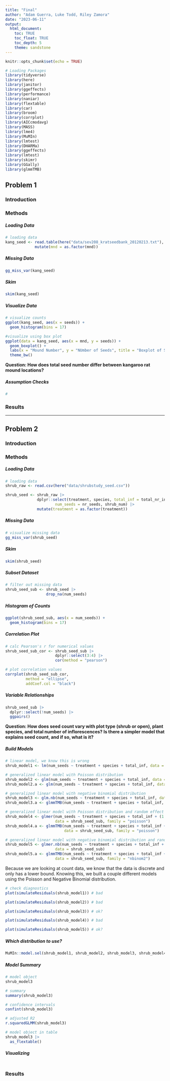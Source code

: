 ```yaml
---
title: "Final"
author: "Adam Guerra, Luke Todd, Riley Zamora"
date: "2023-06-11"
output: 
  html_document:
    toc: TRUE
    toc_float: TRUE
    toc_depth: 5
    theme: sandstone
---
```


```r
knitr::opts_chunk$set(echo = TRUE)

# Loading Packages
library(tidyverse)
library(here)
library(janitor)
library(ggeffects)
library(performance)
library(naniar) 
library(flextable) 
library(car)
library(broom)
library(corrplot)
library(AICcmodavg)
library(MASS)
library(lme4)
library(MuMIn)
library(lmtest)
library(DHARMa)
library(ggeffects)
library(lmtest)
library(skimr)
library(GGally)
library(glmmTMB)
```


## Problem 1


### Introduction


### Methods

##### Loading Data
```r
# loading data
kang_seed <- read.table(here("data/sev208_kratseedbank_20120213.txt"), sep=',', header = TRUE) |> 
             mutate(mnd = as.factor(mnd))
```

##### Missing Data
```r
gg_miss_var(kang_seed)
```

##### Skim
```r
skim(kang_seed)
```

##### Visualize Data
```r
# visualize counts
ggplot(kang_seed, aes(x = seeds)) +
  geom_histogram(bins = 17)

```

```r
#visualize using box plot
ggplot(data = kang_seed, aes(x = mnd, y = seeds)) +
  geom_boxplot() +
  labs(x = "Mound Number", y = "NUmber of Seeds", title = "Boxplot of Seeds Found at Different Mounds") +
  theme_bw()
```

**Question: How does total seed number differ between kangaroo rat mound locations?**

##### Assumption Checks
```r
#
```


### Results



---

## Problem 2


### Introduction



### Methods


##### Loading Data
```r
# loading data
shrub_raw <- read.csv(here("data/shrubstudy_seed.csv"))

shrub_seed <- shrub_raw |>
              dplyr::select(treatment, species, total_inf = total_nr_infl, 
                      num_seeds = nr_seeds, shrub_num) |>
              mutate(treatment = as.factor(treatment))
```

##### Missing Data
```r
# visualize missing data
gg_miss_var(shrub_seed)
```

##### Skim
```r
skim(shrub_seed)
```

##### Subset Dataset
```r
# filter out missing data
shrub_seed_sub <- shrub_seed |> 
                  drop_na(num_seeds) 
```

##### Histogram of Counts
```r
ggplot(shrub_seed_sub, aes(x = num_seeds)) +
  geom_histogram(bins = 17)
```

##### Correlation Plot
```r
# calc Pearson's r for numerical values
shrub_seed_sub_cor <- shrub_seed_sub |> 
                      dplyr::select(3:4) |> 
                      cor(method = "pearson")

# plot correlation values
corrplot(shrub_seed_sub_cor,
         method = "ellipse",
         addCoef.col = "black")
```

##### Variable Relationships
```r
shrub_seed_sub |> 
  dplyr::select(!num_seeds) |> 
  ggpairs()
```

**Question: How does seed count vary with plot type (shrub or open), plant species, and total number of inflorescences? Is there a simpler model that explains seed count, and if so, what is it?**

##### Build Models
```r
# linear model, we know this is wrong
shrub_model1 <- lm(num_seeds ~ treatment + species + total_inf, data = shrub_seed_sub)

# generalized linear model with Poisson distribution
shrub_model2 <- glm(num_seeds ~ treatment + species + total_inf, data = shrub_seed_sub, family = "poisson")
shrub_model2.a <- glm(num_seeds ~ treatment + species + total_inf, data = shrub_seed_sub, family = "poisson")

# generalized linear model with negative binomial distribution
shrub_model3 <- glm.nb(num_seeds ~ treatment + species + total_inf, data = shrub_seed_sub)
shrub_model3.a <- glmmTMB(num_seeds ~ treatment + species + total_inf, data = shrub_seed_sub, family = "nbinom2")

# generalized linear model with Poisson distribution and random effect of treatment
shrub_model4 <- glmer(num_seeds ~ treatment + species + total_inf + (1|shrub_num), 
                      data = shrub_seed_sub, family = "poisson")
shrub_model4.a <- glmmTMB(num_seeds ~ treatment + species + total_inf + (1|shrub_num), 
                          data = shrub_seed_sub, family = "poisson")

# generalized linear model with negative binomial distribution and random effect of treatment
shrub_model5 <- glmer.nb(num_seeds ~ treatment + species + total_inf + (1|shrub_num), 
                      data = shrub_seed_sub)
shrub_model5.a <- glmmTMB(num_seeds ~ treatment + species + total_inf + (1|shrub_num), 
                      data = shrub_seed_sub, family = "nbinom2")
```

Because we are looking at count data, we know that the data is discrete and only has a lower bound. Knowing this, we built a couple different models using the Poisson and Negative Binomial distribution.


```r
# check diagnostics
plot(simulateResiduals(shrub_model1)) # bad
```
```r
plot(simulateResiduals(shrub_model2)) # bad
```
```r
plot(simulateResiduals(shrub_model3)) # ok?
```
```r
plot(simulateResiduals(shrub_model4)) # bad
```
```r
plot(simulateResiduals(shrub_model5)) # ok?
```

##### Which distribution to use?
```r
MuMIn::model.sel(shrub_model1, shrub_model2, shrub_model3, shrub_model4, shrub_model5)
```

##### Model Summary
```r
# model object
shrub_model3
```
```r
# summary
summary(shrub_model3)
```

```r
# confidence intervals
confint(shrub_model3)
```
```r
# adjusted R2
r.squaredGLMM(shrub_model3)
```
```r
# model object in table
shrub_model3 |> 
  as_flextable()
```

##### Visualizing
```r

```



### Results
































